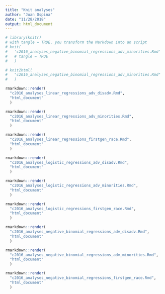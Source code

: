 ```yaml
---
title: "Knit analyses"
author: "Juan Ospina"
date: "11/28/2018"
output: html_document
---
```


```r
# library(knitr)
# with tangle = TRUE, you transform the Markdown into an script
# knit(
#   'c2016_analyses_negative_binomial_regressions_adv_minorities.Rmd'
#   # tangle = TRUE
#   )

# knit2html(
#   "c2016_analyses_negative_binomial_regressions_adv_minorities.Rmd"
#   )

rmarkdown::render(
  "c2016_analyses_linear_regressions_adv_disadv.Rmd", 
  "html_document"
  )

rmarkdown::render(
  "c2016_analyses_linear_regressions_adv_minorities.Rmd", 
  "html_document"
  )

rmarkdown::render(
  "c2016_analyses_linear_regressions_firstgen_race.Rmd", 
  "html_document"
  )

rmarkdown::render(
  "c2016_analyses_logistic_regressions_adv_disadv.Rmd", 
  "html_document"
  )

rmarkdown::render(
  "c2016_analyses_logistic_regressions_adv_minorities.Rmd", 
  "html_document"
  )

rmarkdown::render(
  "c2016_analyses_logistic_regressions_firstgen_race.Rmd", 
  "html_document"
  )

rmarkdown::render(
  "c2016_analyses_negative_binomial_regressions_adv_disadv.Rmd", 
  "html_document"
  )

rmarkdown::render(
  "c2016_analyses_negative_binomial_regressions_adv_minorities.Rmd", 
  "html_document"
  )

rmarkdown::render(
  "c2016_analyses_negative_binomial_regressions_firstgen_race.Rmd", 
  "html_document"
  )
```

